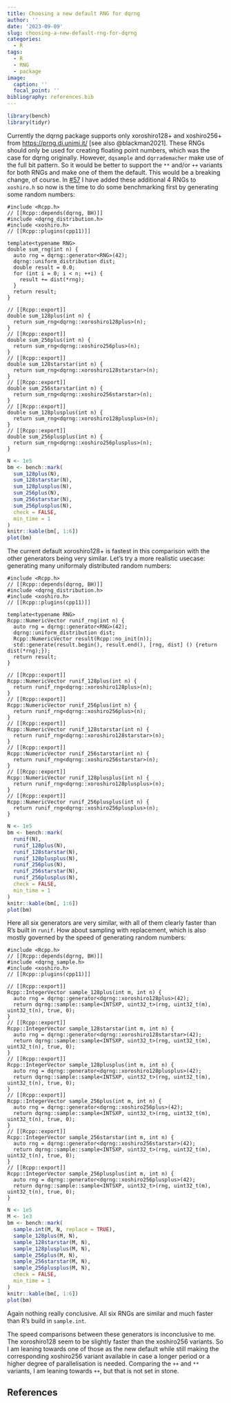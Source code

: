 ```yaml
---
title: Choosing a new default RNG for dqrng
author: ''
date: '2023-09-09'
slug: choosing-a-new-default-rng-for-dqrng
categories:
  - R
tags:
  - R
  - RNG
  - package
image:
  caption: ''
  focal_point: ''
bibliography: references.bib
---
```


```r
library(bench)
library(tidyr)
```


Currently the dqrng package supports only xoroshiro128+ and xoshiro256+ from <https://prng.di.unimi.it/> [see also @blackman2021]. These RNGs should only be used for creating floating point numbers, which was the case for dqrng originally. However, `dqsample` and `dqrrademacher` make use of the full bit pattern. So it would be better to support the `**` and/or `++` variants for both RNGs and make one of them the default. This would be a breaking change, of course. In [#57](https://github.com/daqana/dqrng/pull/57) I have added these additional 4 RNGs to `xoshiro.h` so now is the time to do some benchmarking first by generating some random numbers:

```Rcpp
#include <Rcpp.h>
// [[Rcpp::depends(dqrng, BH)]]
#include <dqrng_distribution.h>
#include <xoshiro.h>
// [[Rcpp::plugins(cpp11)]]

template<typename RNG>
double sum_rng(int n) {
  auto rng = dqrng::generator<RNG>(42);
  dqrng::uniform_distribution dist;
  double result = 0.0;
  for (int i = 0; i < n; ++i) {
    result += dist(*rng);
  }
  return result;
}

// [[Rcpp::export]]
double sum_128plus(int n) {
  return sum_rng<dqrng::xoroshiro128plus>(n);
}
// [[Rcpp::export]]
double sum_256plus(int n) {
  return sum_rng<dqrng::xoshiro256plus>(n);
}
// [[Rcpp::export]]
double sum_128starstar(int n) {
  return sum_rng<dqrng::xoroshiro128starstar>(n);
}
// [[Rcpp::export]]
double sum_256starstar(int n) {
  return sum_rng<dqrng::xoshiro256starstar>(n);
}
// [[Rcpp::export]]
double sum_128plusplus(int n) {
  return sum_rng<dqrng::xoroshiro128plusplus>(n);
}
// [[Rcpp::export]]
double sum_256plusplus(int n) {
  return sum_rng<dqrng::xoshiro256plusplus>(n);
}
```

```r
N <- 1e5
bm <- bench::mark(
  sum_128plus(N),
  sum_128starstar(N),
  sum_128plusplus(N),
  sum_256plus(N),
  sum_256starstar(N),
  sum_256plusplus(N),
  check = FALSE,
  min_time = 1
)
knitr::kable(bm[, 1:6])
plot(bm)
```
The current default xoroshiro128+ is fastest in this comparison with the other generators being very similar. Let's try a more realistic usecase: generating many uniformaly distributed random numbers:

```Rcpp
#include <Rcpp.h>
// [[Rcpp::depends(dqrng, BH)]]
#include <dqrng_distribution.h>
#include <xoshiro.h>
// [[Rcpp::plugins(cpp11)]]

template<typename RNG>
Rcpp::NumericVector runif_rng(int n) {
  auto rng = dqrng::generator<RNG>(42);
  dqrng::uniform_distribution dist;
  Rcpp::NumericVector result(Rcpp::no_init(n));
  std::generate(result.begin(), result.end(), [rng, dist] () {return dist(*rng);});
  return result;
}

// [[Rcpp::export]]
Rcpp::NumericVector runif_128plus(int n) {
  return runif_rng<dqrng::xoroshiro128plus>(n);
}
// [[Rcpp::export]]
Rcpp::NumericVector runif_256plus(int n) {
  return runif_rng<dqrng::xoshiro256plus>(n);
}
// [[Rcpp::export]]
Rcpp::NumericVector runif_128starstar(int n) {
  return runif_rng<dqrng::xoroshiro128starstar>(n);
}
// [[Rcpp::export]]
Rcpp::NumericVector runif_256starstar(int n) {
  return runif_rng<dqrng::xoshiro256starstar>(n);
}
// [[Rcpp::export]]
Rcpp::NumericVector runif_128plusplus(int n) {
  return runif_rng<dqrng::xoroshiro128plusplus>(n);
}
// [[Rcpp::export]]
Rcpp::NumericVector runif_256plusplus(int n) {
  return runif_rng<dqrng::xoshiro256plusplus>(n);
}
```

```r
N <- 1e5
bm <- bench::mark(
  runif(N),
  runif_128plus(N),
  runif_128starstar(N),
  runif_128plusplus(N),
  runif_256plus(N),
  runif_256starstar(N),
  runif_256plusplus(N),
  check = FALSE,
  min_time = 1
)
knitr::kable(bm[, 1:6])
plot(bm)
```
Here all six generators are very similar, with all of them clearly faster than R's built in `runif`. How about sampling with replacement, which is also mostly governed by the speed of generating random numbers:

```Rcpp
#include <Rcpp.h>
// [[Rcpp::depends(dqrng, BH)]]
#include <dqrng_sample.h>
#include <xoshiro.h>
// [[Rcpp::plugins(cpp11)]]

// [[Rcpp::export]]
Rcpp::IntegerVector sample_128plus(int m, int n) {
  auto rng = dqrng::generator<dqrng::xoroshiro128plus>(42);
  return dqrng::sample::sample<INTSXP, uint32_t>(rng, uint32_t(m), uint32_t(n), true, 0);
}
// [[Rcpp::export]]
Rcpp::IntegerVector sample_128starstar(int m, int n) {
  auto rng = dqrng::generator<dqrng::xoroshiro128starstar>(42);
  return dqrng::sample::sample<INTSXP, uint32_t>(rng, uint32_t(m), uint32_t(n), true, 0);
}
// [[Rcpp::export]]
Rcpp::IntegerVector sample_128plusplus(int m, int n) {
  auto rng = dqrng::generator<dqrng::xoroshiro128plusplus>(42);
  return dqrng::sample::sample<INTSXP, uint32_t>(rng, uint32_t(m), uint32_t(n), true, 0);
}
// [[Rcpp::export]]
Rcpp::IntegerVector sample_256plus(int m, int n) {
  auto rng = dqrng::generator<dqrng::xoshiro256plus>(42);
  return dqrng::sample::sample<INTSXP, uint32_t>(rng, uint32_t(m), uint32_t(n), true, 0);
}
// [[Rcpp::export]]
Rcpp::IntegerVector sample_256starstar(int m, int n) {
  auto rng = dqrng::generator<dqrng::xoshiro256starstar>(42);
  return dqrng::sample::sample<INTSXP, uint32_t>(rng, uint32_t(m), uint32_t(n), true, 0);
}
// [[Rcpp::export]]
Rcpp::IntegerVector sample_256plusplus(int m, int n) {
  auto rng = dqrng::generator<dqrng::xoshiro256plusplus>(42);
  return dqrng::sample::sample<INTSXP, uint32_t>(rng, uint32_t(m), uint32_t(n), true, 0);
}
```

```r
N <- 1e5
M <- 1e3
bm <- bench::mark(
  sample.int(M, N, replace = TRUE),
  sample_128plus(M, N),
  sample_128starstar(M, N),
  sample_128plusplus(M, N),
  sample_256plus(M, N),
  sample_256starstar(M, N),
  sample_256plusplus(M, N),
  check = FALSE,
  min_time = 1
)
knitr::kable(bm[, 1:6])
plot(bm)
```
Again nothing really conclusive. All six RNGs are similar and much faster than R's build in `sample.int`.

The speed comparisons between these generators is inconclusive to me. The xoroshiro128 seem to be slightly faster than the xoshiro256 variants. So I am leaning towards one of those as the new default while still making the corresponding xoshiro256 variant available in case a longer period or a higher degree of parallelisation is needed. Comparing the `++` and `**` variants, I am leaning towards `++`, but that is not set in stone.

## References
